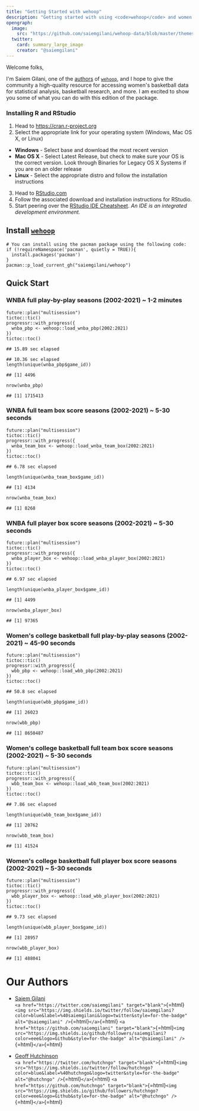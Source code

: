```yaml
---
title: "Getting Started with wehoop"
description: "Getting started with using <code>wehoop</code> and women's basketball data."
opengraph:
  image: 
    src: "https://github.com/saiemgilani/wehoop-data/blob/master/themes/wehoop_gh.png?raw=true"
  twitter:
    card: summary_large_image
    creator: "@saiemgilani"
---
```


Welcome folks,

I'm Saiem Gilani, one of the
[authors](https://saiemgilani.github.io/wehoop/authors.html "Authors and contributors to wehoop")
of [`wehoop`](https://saiemgilani.github.io/wehoop/), and I hope to give
the community a high-quality resource for accessing women's basketball
data for statistical analysis, basketball research, and more. I am
excited to show you some of what you can do with this edition of the
package.

### **Installing R and RStudio**

1.  Head to <https://cran.r-project.org>
2.  Select the appropriate link for your operating system (Windows, Mac
    OS X, or Linux)

-   **Windows** - Select base and download the most recent version
-   **Mac OS X** - Select Latest Release, but check to make sure your OS
    is the correct version. Look through Binaries for Legacy OS X
    Systems if you are on an older release
-   **Linux** - Select the appropriate distro and follow the
    installation instructions

3.  Head to
    [RStudio.com](https://www.rstudio.com/products/rstudio/download/#download "Download the appropriate version of RStudio (Free) for your operating system to use with R")
4.  Follow the associated download and installation instructions for
    RStudio.
5.  Start peering over the [RStudio IDE
    Cheatsheet](https://github.com/rstudio/cheatsheets/raw/master/rstudio-ide.pdf).
    *An IDE is an integrated development environment.*

**Install** [**`wehoop`**](https://saiemgilani.github.io/wehoop/)
-----------------------------------------------------------------

``` {.r}
# You can install using the pacman package using the following code:
if (!requireNamespace('pacman', quietly = TRUE)){
  install.packages('pacman')
}
pacman::p_load_current_gh("saiemgilani/wehoop")
```

**Quick Start**
---------------

### **WNBA full play-by-play seasons (2002-2021) \~ 1-2 minutes**

``` {.r}
future::plan("multisession")
tictoc::tic()
progressr::with_progress({
  wnba_pbp <- wehoop::load_wnba_pbp(2002:2021)
})
tictoc::toc()
```

    ## 15.89 sec elapsed

``` {.r}
## 10.36 sec elapsed
length(unique(wnba_pbp$game_id))
```

    ## [1] 4496

``` {.r}
nrow(wnba_pbp)
```

    ## [1] 1715413

### **WNBA full team box score seasons (2002-2021) \~ 5-30 seconds**

``` {.r}
future::plan("multisession")
tictoc::tic()
progressr::with_progress({
  wnba_team_box <- wehoop::load_wnba_team_box(2002:2021)
})
tictoc::toc()
```

    ## 6.78 sec elapsed

``` {.r}
length(unique(wnba_team_box$game_id))
```

    ## [1] 4134

``` {.r}
nrow(wnba_team_box)
```

    ## [1] 8268

### **WNBA full player box score seasons (2002-2021) \~ 5-30 seconds**

``` {.r}
future::plan("multisession")
tictoc::tic()
progressr::with_progress({
  wnba_player_box <- wehoop::load_wnba_player_box(2002:2021)
})
tictoc::toc()
```

    ## 6.97 sec elapsed

``` {.r}
length(unique(wnba_player_box$game_id))
```

    ## [1] 4499

``` {.r}
nrow(wnba_player_box)
```

    ## [1] 97365

### **Women's college basketball full play-by-play seasons (2002-2021) \~ 45-90 seconds**

``` {.r}
future::plan("multisession")
tictoc::tic()
progressr::with_progress({
  wbb_pbp <- wehoop::load_wbb_pbp(2002:2021)
})
tictoc::toc()
```

    ## 50.8 sec elapsed

``` {.r}
length(unique(wbb_pbp$game_id))
```

    ## [1] 26023

``` {.r}
nrow(wbb_pbp)
```

    ## [1] 8650487

### **Women's college basketball full team box score seasons (2002-2021) \~ 5-30 seconds**

``` {.r}
future::plan("multisession")
tictoc::tic()
progressr::with_progress({
  wbb_team_box <- wehoop::load_wbb_team_box(2002:2021)
})
tictoc::toc()
```

    ## 7.86 sec elapsed

``` {.r}
length(unique(wbb_team_box$game_id))
```

    ## [1] 20762

``` {.r}
nrow(wbb_team_box)
```

    ## [1] 41524

### **Women's college basketball full player box score seasons (2002-2021) \~ 5-30 seconds**

``` {.r}
future::plan("multisession")
tictoc::tic()
progressr::with_progress({
  wbb_player_box <- wehoop::load_wbb_player_box(2002:2021)
})
tictoc::toc()
```

    ## 9.73 sec elapsed

``` {.r}
length(unique(wbb_player_box$game_id))
```

    ## [1] 28957

``` {.r}
nrow(wbb_player_box)
```

    ## [1] 488041

**Our Authors**
===============

-   [Saiem Gilani](https://twitter.com/saiemgilani)\
    `<a href="https://twitter.com/saiemgilani" target="blank">`{=html}`<img src="https://img.shields.io/twitter/follow/saiemgilani?color=blue&label=%40saiemgilani&logo=twitter&style=for-the-badge" alt="@saiemgilani" />`{=html}`</a>`{=html}
    `<a href="https://github.com/saiemgilani" target="blank">`{=html}`<img src="https://img.shields.io/github/followers/saiemgilani?color=eee&logo=Github&style=for-the-badge" alt="@saiemgilani" />`{=html}`</a>`{=html}

-   [Geoff Hutchinson](https://twitter.com/hutchngo)\
    `<a href="https://twitter.com/hutchngo" target="blank">`{=html}`<img src="https://img.shields.io/twitter/follow/hutchngo?color=blue&label=%40hutchngo&logo=twitter&style=for-the-badge" alt="@hutchngo" />`{=html}`</a>`{=html}
    `<a href="https://github.com/hutchngo" target="blank">`{=html}`<img src="https://img.shields.io/github/followers/hutchngo?color=eee&logo=Github&style=for-the-badge" alt="@hutchngo" />`{=html}`</a>`{=html}

